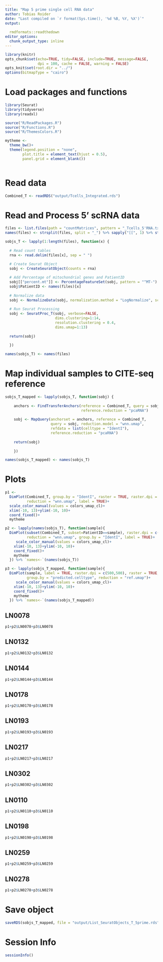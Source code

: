 ```yaml
---
title: "Map 5 prime single cell RNA data"
author: Tobias Roider
date: "Last compiled on `r format(Sys.time(), '%d %B, %Y, %X')`"
output: 
  
  rmdformats::readthedown
editor_options: 
  chunk_output_type: inline
---
```


```r

library(knitr)
opts_chunk$set(echo=TRUE, tidy=FALSE, include=TRUE, message=FALSE,
               dpi = 100, cache = FALSE, warning = FALSE)
opts_knit$set(root.dir = "../")
options(bitmapType = "cairo")

```

# Load packages and functions
```r

library(Seurat)
library(tidyverse)
library(readxl)

source("R/ReadPackages.R")
source("R/Functions.R")
source("R/ThemesColors.R")

mytheme <- 
  theme_bw()+
  theme(legend.position = "none",
        plot.title = element_text(hjust = 0.5),
        panel.grid = element_blank())
  
```

# Read data
```r

Combined_T <- readRDS("output/Tcells_Integrated.rds")

```

# Read and Process 5' scRNA data
```r

files <- list.files(path = "countMatrices", pattern = "_Tcells_5'RNA.txt", full.names = T)
names(files) <- strsplit(files, split = "_") %>% sapply("[[", 1) %>% strsplit(split = "/") %>% sapply("[[", 2)

sobjs_T <- lapply(1:length(files), function(x) {
  
  # Read count tables
  rna <- read.delim(files[x], sep = " ")
  
  # Create Seurat Object
  sobj <- CreateSeuratObject(counts = rna)

  # Add Percentage of mitochondrial genes and PatientID
  sobj[["percent.mt"]] <- PercentageFeatureSet(sobj, pattern = "^MT-")
  sobj$PatientID <- names(files)[x]
  
  # Normalize data
  sobj <- NormalizeData(sobj, normalization.method = "LogNormalize", scale.factor = 10000)
  
  # Run Seurat Processing
  sobj <- SeuratProc_T(sobj, verbose=FALSE, 
                       dims.clustering=1:14, 
                       resolution.clustering = 0.4, 
                       dims.umap=1:13)
  
  return(sobj)
  
  })

names(sobjs_T) <- names(files) 

```

# Map individual samples to CITE-seq reference
```r

sobjs_T_mapped <- lapply(sobjs_T, function(sobj) {
    
    anchors <- FindTransferAnchors(reference = Combined_T, query = sobj, 
                                   reference.reduction = "pcaRNA")
  
    sobj <- MapQuery(anchorset = anchors, reference = Combined_T, 
                     query = sobj, reduction.model = "wnn.umap",
                     refdata = list(celltype = "IdentI"),
                     reference.reduction = "pcaRNA")
    
    return(sobj)
    
    })

names(sobjs_T_mapped) <- names(sobjs_T)


```

# Plots
```r

p1 <- 
  DimPlot(Combined_T, group.by = "IdentI", raster = TRUE, raster.dpi = c(500,500),
          reduction = "wnn.umap", label = TRUE)+
  scale_color_manual(values = colors_umap_cl)+
  xlim(-10, 13)+ylim(-10, 10)+
  coord_fixed()+
  mytheme

p2 <- lapply(names(sobjs_T), function(sample){
  DimPlot(subset(Combined_T, subset=PatientID==sample), raster.dpi = c(500,500), raster = TRUE,
          reduction = "wnn.umap", group.by = "IdentI", label = TRUE)+
     scale_color_manual(values = colors_umap_cl)+
    xlim(-10, 13)+ylim(-10, 10)+
    coord_fixed()+
    mytheme
  }) %>% `names<-`(names(sobjs_T))

p3 <- lapply(sobjs_T_mapped, function(sample){
  DimPlot(sample, label = TRUE, raster.dpi = c(500,500), raster = TRUE,
          group.by = "predicted.celltype", reduction = "ref.umap")+
     scale_color_manual(values = colors_umap_cl)+
    xlim(-10, 13)+ylim(-10, 10)+
    coord_fixed()+
    mytheme
  }) %>% `names<-`(names(sobjs_T_mapped))

```

## LN0078
```r

p1+p2$LN0078+p3$LN0078

```

## LN0132
```r

p1+p2$LN0132+p3$LN0132

```

## LN0144
```r

p1+p2$LN0144+p3$LN0144

```

## LN0178
```r

p1+p2$LN0178+p3$LN0178

```

## LN0193
```r

p1+p2$LN0193+p3$LN0193

```

## LN0217
```r

p1+p2$LN0217+p3$LN0217

```

## LN0302
```r

p1+p2$LN0302+p3$LN0302

```

## LN0110
```r

p1+p2$LN0110+p3$LN0110

```

## LN0198
```r

p1+p2$LN0198+p3$LN0198

```

## LN0259
```r

p1+p2$LN0259+p3$LN0259

```

## LN0278
```r

p1+p2$LN0278+p3$LN0278

```

# Save object
```r

saveRDS(sobjs_T_mapped, file = "output/List_SeuratObjects_T_5prime.rds")

```

# Session Info
```r

sessionInfo()

```

